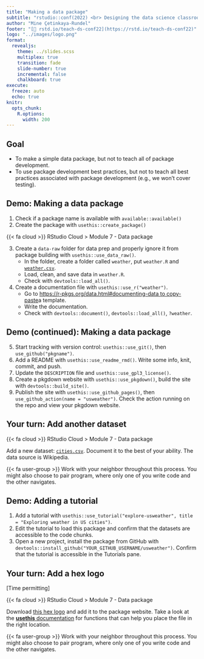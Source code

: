 ```yaml
---
title: "Making a data package"
subtitle: "rstudio::conf(2022) <br> Designing the data science classroom"
author: "Mine Çetinkaya-Rundel"
footer: "[🔗 rstd.io/teach-ds-conf22](https://rstd.io/teach-ds-conf22)"
logo: "../images/logo.png"
format: 
  revealjs:
    theme: ../slides.scss
    multiplex: true
    transition: fade
    slide-number: true
    incremental: false 
    chalkboard: true
execute:
  freeze: auto
  echo: true
knitr:
  opts_chunk: 
    R.options:
      width: 200
---
```


## Goal

-   To make a simple data package, but not to teach all of package development.
-   To use package development best practices, but not to teach all best practices associated with package development (e.g., we won't cover testing).

## Demo: Making a data package {.small}

1.  Check if a package name is available with `available::available()`
2.  Create the package with `usethis::create_package()`

::: cloud
{{< fa cloud >}} RStudio Cloud \> Module 7 - Data package
:::

3.  Create a `data-raw` folder for data prep and properly ignore it from package building with `usethis::use_data_raw()`.
    -   In the folder, create a folder called `weather`, put `weather.R` and [`weather.csv`](weather.csv).
    -   Load, clean, and save data in `weather.R`.
    -   Check with `devtools::load_all()`.
4.  Create a documentation file with `usethis::use_r("weather")`.
    -   Go to [https://r-pkgs.org/data.html#documenting-data to copy-paste](https://r-pkgs.org/data.html#documenting-data to copy-paste)a template.
    -   Write the documentation.
    -   Check with `devtools::document()`, `devtools::load_all()`, `?weather`.

## Demo (continued): Making a data package {.small}

5.  Start tracking with version control: `usethis::use_git()`, then `use_github("pkgname")`.
6.  Add a README with `usethis::use_readme_rmd()`. Write some info, knit, commit, and push.
7.  Update the `DESCRIPTION` file and `usethis::use_gpl3_license()`.
8.  Create a pkgdown website with `usethis::use_pkgdown()`, build the site with `devtools::build_site()`.
9.  Publish the site with `usethis::use_github_pages()`, then `use_github_action(name = "usweather")`. Check the action running on the repo and view your pkgdown website.

## Your turn: Add another dataset

::: cloud
{{< fa cloud >}} RStudio Cloud \> Module 7 - Data package
:::

::: appex
Add a new dataset: [`cities.csv`](cities.csv).
Document it to the best of your ability.
The data source is Wikipedia.
:::

::: share
{{< fa user-group >}} Work with your neighbor throughout this process.
You might also choose to pair program, where only one of you write code and the other navigates.
:::

## Demo: Adding a tutorial

1.  Add a tutorial with `usethis::use_tutorial("explore-usweather", title = "Exploring weather in US cities")`.
2.  Edit the tutorial to load this package and confirm that the datasets are accessible to the code chunks.
3.  Open a new project, install the package from GitHub with `devtools::install_github("YOUR_GITHUB_USERNAME/usweather")`. Confirm that the tutorial is accessible in the Tutorials pane.

## Your turn: Add a hex logo

\[Time permitting\]

::: cloud
{{< fa cloud >}} RStudio Cloud \> Module 7 - Data package
:::

::: appex
Download [this hex logo](usweather.png) and add it to the package website.
Take a look at the [**usethis** documentation](https://usethis.r-lib.org/) for functions that can help you place the file in the right location.
:::

::: share
{{< fa user-group >}} Work with your neighbor throughout this process.
You might also choose to pair program, where only one of you write code and the other navigates.
:::
